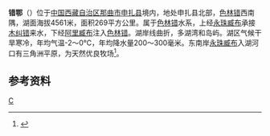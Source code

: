 {{ViewTibetanScript}}
{{Infobox_lake
 |湖泊名稱 = 错鄂
 |湖泊照片 = Tso Ngön in Tibet.jpg
 |湖泊照片標題 = 
 |測深圖 =
 |測深圖標題 =
 |湖泊所在地 = [[中国|中国]][[西藏|西藏]]
 |座標 = {{coord |31|36|N|88|46|E|display=inline,title|scale:500000_type:waterbody_region:CN}}
 |湖泊類別 = [[咸水湖|咸水湖]]
 |流入 =[[永珠臧布|永珠臧布]]、[[普种臧布|普种臧布]]等
 |流出 =[[阿里臧布|阿里臧布]]
 |集水區面積 = 6338平方公里
 |集水區國家 =
 |湖泊長度 = 28.5公里
 |湖泊闊度 = 最大16.7公里<br />平均9.44公里
 |湖泊面積 = 269平方公里
 |平均深度 = 
 |最深深度 = 18.5米
 |水體體積 = 
 |湖水停留時間 =
 |湖岸線長度 = 
 |海拔高度 = 4561米
 |湖中島嶼 =玛尔拥岛、色多岗前岛、卓坝卡布劲岛等
 |湖邊城鎮 =
}}
{{Location map
 |China Tibet
 |mark=<!--dot-->Blue pog.svg
 |lat_deg=31|lat_min=36|lat_sec =
 |lon_deg=88|lon_min=46|lon_sec =
 |caption=错鄂在[[西藏|西藏]]的位置。
 |position=right
 |width=350
 |float=right
}}
'''错鄂'''（{{bo|z=མཚོ་སྔོན|w=mtsho sngon|t=Tso Ngön}}）位于[[中国|中国]][[西藏自治区|西藏自治区]][[那曲市|那曲市]][[申扎县|申扎县]]境内，地处申扎县北部，[[色林错|色林错]]西南隅，湖面海拔4561米，面积269平方公里。属于[[色林错|色林错]]水系，上经[[永珠臧布|永珠臧布]]承接[[木纠错|木纠错]]来水，下经[[阿里臧布|阿里臧布]]注入[[色林错|色林错]]。湖岸线曲折，多湖湾和岛屿。湖区气候干旱寒冷，年均气温-2～0℃，年均降水量200～300毫米。东南岸[[永珠臧布|永珠臧布]]入湖河口有三角洲平原，为天然优良牧场<ref>{{cite book zh |author=王苏民 窦鸿身 |title=中国湖泊志 |format=M |edition=1 |location=北京 |publisher=科学出版社 |date=1998|pages=404|id= ISBN 7-03-006706-1}}</ref>。
==参考资料==
{{reflist}}

[[Category:申扎县湖泊|C]]